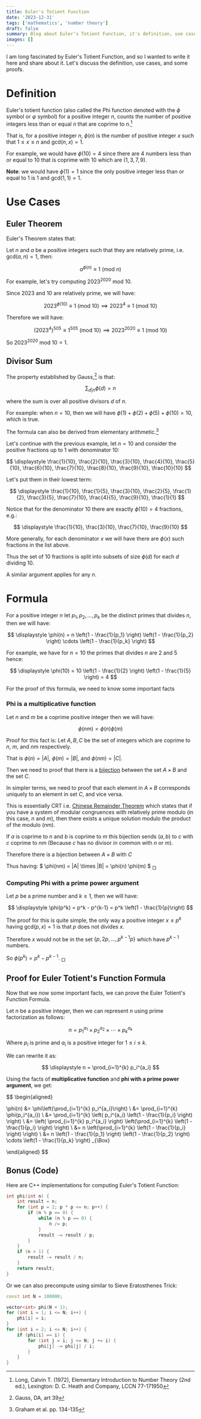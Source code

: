 ```yaml
---
title: Euler's Totient Function
date: '2023-12-31'
tags: ['mathematics', 'number theory']
draft: false
summary: Blog about Euler's Totient Function, it's definition, use cases, and proof
images: []
---
```


I am long fascinated by Euler's Totient Function, and so I wanted to write it here and share about it. Let's discuss the definition, use cases, and some proofs.

# Definition

Euler's totient function (also called the Phi function denoted with the $\phi$ symbol or $\varphi$ symbol) for a positive integer $n$, counts the number of positive integers less than or equal $n$ that are coprime to $n$.[^1]

That is, for a positive integer $n$, $\phi(n)$ is the number of positive integer $x$ such that $1 \leq x \leq n$ and $\mathrm{gcd}(n, x) = 1$.

For example, we would have $\phi(10) = 4$ since there are $4$ numbers less than or equal to $10$ that is coprime with $10$ which are $(1, 3, 7, 9)$.

**Note**: we would have $\phi(1) = 1$ since the only positive integer less than or equal to $1$ is $1$ and $\mathrm{gcd}(1, 1) = 1$.

# Use Cases

## Euler Theorem

Euler's Theorem states that:

Let $n$ and $a$ be a positive integers such that they are relatively prime, i.e. $\mathrm{gcd}(a, n) = 1$, then:

$$
a^{\phi(n)} \equiv 1 \ (\text{mod } n)
$$

For example, let's try computing $2023^{2020} \ \text{mod } 10$.

Since $2023$ and $10$ are relatively prime, we will have:

$$
2023^{\phi(10)} \equiv 1 \ (\text{mod } 10) \implies 2023^{4} \equiv 1 \ (\text{mod } 10)
$$

Therefore we will have:

$$
\left(2023^{4}\right)^{505} \equiv 1^{505} \ (\text{mod } 10) \implies 2023^{2020} \equiv 1 \ (\text{mod } 10)
$$

So $2023^{2020} \ \text{mod } 10 = 1$.

## Divisor Sum

The property established by Gauss,[^2] is that:

$$
\displaystyle \sum_{d | n}\phi(d) = n
$$

where the sum is over all positive divisors $d$ of $n$.

For example: when $n = 10$, then we will have $\phi(1) + \phi(2) + \phi(5) + \phi(10) = 10$, which is true.

The formula can also be derived from elementary arithmetic.[^3]

Let's continue with the previous example, let $n=10$ and consider the positive fractions up to $1$ with denominator $10$:

$$
\displaystyle \frac{1}{10}, \frac{2}{10}, \frac{3}{10}, \frac{4}{10}, \frac{5}{10}, \frac{6}{10}, \frac{7}{10}, \frac{8}{10}, \frac{9}{10}, \frac{10}{10}
$$

Let's put them in their lowest term:

$$
\displaystyle \frac{1}{10}, \frac{1}{5}, \frac{3}{10}, \frac{2}{5}, \frac{1}{2}, \frac{3}{5}, \frac{7}{10}, \frac{4}{5}, \frac{9}{10}, \frac{1}{1}
$$

Notice that for the denominator $10$ there are exactly $\phi(10) = 4$ fractions, e.g.:

$$
\displaystyle \frac{1}{10}, \frac{3}{10}, \frac{7}{10}, \frac{9}{10}
$$

More generally, for each denominator $x$ we will have there are $\phi(x)$ such fractions in the list above.

Thus the set of $10$ fractions is split into subsets of size $\phi(d)$ for each $d$ dividing $10$.

A similar argument applies for any $n$.

# Formula

For a positive integer $n$ let $p_1, p_2, \dots, p_k$ be the distinct primes that divides $n$, then we will have:

$$
\displaystyle \phi(n) = n \left(1 - \frac{1}{p_1} \right) \left(1 - \frac{1}{p_2} \right) \cdots \left(1 - \frac{1}{p_k} \right)
$$

For example, we have for $n=10$ the primes that divides $n$ are $2$ and $5$ hence:

$$
\displaystyle \phi(10) = 10 \left(1 - \frac{1}{2} \right) \left(1 - \frac{1}{5} \right) = 4
$$

For the proof of this formula, we need to know some important facts

### Phi is a multiplicative function

Let $n$ and $m$ be a coprime positive integer then we will have:

$$
\phi(nm) = \phi(n) \phi(m)
$$

Proof for this fact is: Let $A, B, C$ be the set of integers which are coprime to $n$, $m$, and $nm$ respectively.

That is $\phi(n) = |A|$, $\phi(m) = |B|$, and $\phi(nm) = |C|$.

Then we need to proof that there is a [bijection](https://en.wikipedia.org/wiki/Bijection) between the set $A \times B$ and the set $C$.

In simpler terms, we need to proof that each element in $A \times B$ corresponds uniquely to an element in set $C$, and vice versa.

This is essentially CRT i.e. [Chinese Remainder Theorem](https://en.wikipedia.org/wiki/Chinese_remainder_theorem) which states that if you have a system of modular congruences with relatively prime modulo (in this case, $n$ and $m$), then there exists a unique solution modulo the product of the modulo ($nm$).

If $a$ is coprime to $n$ and $b$ is coprime to $m$ this bijection sends $(a,b)$ to $c$ with $c$ coprime to $nm$ (Because $c$ has no divisor in common with $n$ or $m$).

Therefore there is a bijection between $A \times B$ with $C$

Thus having: $ \phi(nm) = |A| \times |B| = \phi(n) \phi(m) $ $_{\Box}$

### Computing Phi with a prime power argument

Let $p$ be a prime number and $k \geq 1$, then we will have:

$$
\displaystyle \phi(p^k) = p^k - p^{k-1} = p^k \left(1 - \frac{1}{p}\right)
$$

The proof for this is quite simple, the only way a positive integer $x \leq p^k$ having $\mathrm{gcd}(p, x) = 1$ is that $p$ does not divides $x$.

Therefore $x$ would not be in the set $\{p, 2p, \dots, p^{k-1}p\}$ which have $p^{k-1}$ numbers.

So $\phi(p^k) = p^k - p^{k-1}$. $_{\Box}$

## Proof for Euler Totient's Function Formula

Now that we now some important facts, we can prove the Euler Totient's Function Formula.

Let $n$ be a positive integer, then we can represent $n$ using prime factorization as follows:

$$
n = p_1^{a_1} \times p_2^{a_2} \times \cdots \times p_k^{a_k}
$$

Where $p_i$ is prime and $a_i$ is a positive integer for $1 \leq i \leq k$.

We can rewrite it as:

$$
\displaystyle n = \prod_{i=1}^{k} p_i^{a_i}
$$

Using the facts of **multiplicative function** and **phi with a prime power argument**, we get:

$$
\begin{aligned}

\phi(n) &= \phi\left(\prod_{i=1}^{k} p_i^{a_i}\right) \\
&= \prod_{i=1}^{k} \phi(p_i^{a_i}) \\
&= \prod_{i=1}^{k} \left( p_i^{a_i} \left(1 - \frac{1}{p_i} \right) \right) \\
&= \left( \prod_{i=1}^{k} p_i^{a_i} \right) \left(\prod_{i=1}^{k} \left(1 - \frac{1}{p_i} \right) \right) \\
&= n \left(\prod_{i=1}^{k} \left(1 - \frac{1}{p_i} \right) \right) \\
&= n \left(1 - \frac{1}{p_1} \right) \left(1 - \frac{1}{p_2} \right) \cdots \left(1 - \frac{1}{p_k} \right) _{\Box}

\end{aligned}
$$

## Bonus (Code)

Here are C++ implementations for computing Euler's Totient Function:

```cpp:euler-totient-function.cpp
int phi(int n) {
    int result = n;
    for (int p = 2; p * p <= n; p++) {
        if (n % p == 0) {
            while (n % p == 0) {
                n /= p;
            }
            result -= result / p;
        }
    }
    if (n > 1) {
        result -= result / n;
    }
    return result;
}
```

Or we can also precompute using similar to Sieve Eratosthenes Trick:

```cpp:precompute-phi.cpp
const int N = 100000;

vector<int> phi(N + 1);
for (int i = 1; i <= N; i++) {
    phi[i] = i;
}
for (int i = 2; i <= N; i++) {
    if (phi[i] == i) {
        for (int j = i; j <= N; j += i) {
            phi[j] -= phi[j] / i;
        }
    }
}
```


[^1]: Long, Calvin T. (1972), Elementary Introduction to Number Theory (2nd ed.), Lexington: D. C. Heath and Company, LCCN 77-171950
[^2]: Gauss, DA, art 39
[^3]: Graham et al. pp. 134-135
